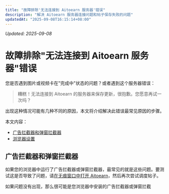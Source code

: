 ```yaml
---
title: "故障排除'无法连接到 Aitoearn 服务器'错误"
description: "解决 Aitoearn 服务器连接问题和帖子保存失败的问题"
updatedAt: "2025-09-08T16:15:14+08:00"
---
```

<!-- UPDATED_AT -->
_Updated: 2025-09-08_

# 故障排除"无法连接到 Aitoearn 服务器"错误

您是否遇到图片或视频卡在"完成中"状态的问题？或者遇到这个服务器错误：

> 糟糕！无法连接到 Aitoearn 的服务器来保存更新，很抱歉。您愿意再试一次吗？

出现这种情况可能有几种不同的原因，本文将介绍解决此错误最常见原因的步骤。

本文内容：
- [广告拦截器和弹窗拦截器](#ad-blockers)
- [浏览器设置](#browser-settings)

## 广告拦截器和弹窗拦截器

如果您的浏览器中运行了广告拦截器或弹窗拦截器，最常见的就是这些问题。要测试这是否导致了问题，请[在无痕窗口中打开 Aitoearn](https://aitoearn.helpscoutdocs.com/article/508-opening-aitoearn-in-an-incognito-or-private-window-how-to-safelist-aitoearn-and-using-a-vpn#h_01GGABZBW3EQ247KTM4YY1D2VC)，然后再次尝试调度帖子。

如果问题没有出现，那么很可能是您浏览器中安装的广告拦截器或弹窗拦截
